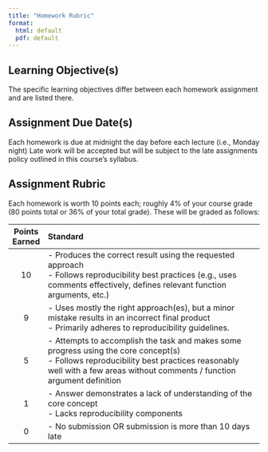 ```yaml
---
title: "Homework Rubric"
format:
  html: default
  pdf: default
---
```


## Learning Objective(s)

The specific learning objectives differ between each homework assignment and are listed there.

## Assignment Due Date(s)

Each homework is due at midnight the day before each lecture (i.e., Monday night) Late work will be accepted but will be subject to the late assignments policy outlined in this course’s syllabus.

## Assignment Rubric

Each homework is worth 10 points each; roughly 4% of your course grade (80 points total or 36% of your total grade). These will be graded as follows:

| Points Earned | Standard |
|:--------------:|:---------------------------------------------------------------------------------------------------------------------------|
| 10 | - Produces the correct result using the requested approach </br> - Follows reproducibility best practices (e.g., uses comments effectively, defines relevant function arguments, etc.) |
| 9 | - Uses mostly the right approach(es), but a minor mistake results in an incorrect final product </br> - Primarily adheres to reproducibility guidelines. |
| 5 | - Attempts to accomplish the task and makes some progress using the core concept(s) </br> - Follows reproducibility best practices reasonably well with a few areas without comments / function argument definition |
| 1 | - Answer demonstrates a lack of understanding of the core concept </br> - Lacks reproducibility components |
| 0 | - No submission OR submission is more than 10 days late |
